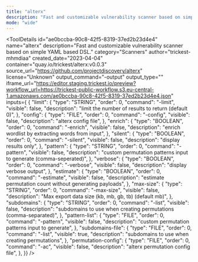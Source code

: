 ```yaml
---
title: "alterx"
description: "Fast and customizable vulnerability scanner based on simple YAML based DSL."
mode: "wide"
---
```



<ToolDetails
  id="ae0bccba-90c8-42f5-8319-37ed2b23d4e4"
  name="alterx"
  description="Fast and customizable vulnerability scanner based on simple YAML based DSL."
  category="Scanners"
  author="trickest-mhmdiaa"
  created_date="2023-04-04"
  container="quay.io/trickest/alterx:v0.0.3"
  source_url="https://github.com/projectdiscovery/alterx"
  license="Unknown"
  output_command="-output"
  output_type=""
  iframe_url="https://editor.staging.trickest.io/preview?workflow_url=https://trickest-public-workflow.s3.eu-central-1.amazonaws.com/ae0bccba-90c8-42f5-8319-37ed2b23d4e4.json"
  inputs={ {
  "limit": {
    "type": "STRING",
    "order": 0,
    "command": "-limit",
    "visible": false,
    "description": "limit the number of results to return (default 0)",
  },
  "config": {
    "type": "FILE",
    "order": 0,
    "command": "-config",
    "visible": false,
    "description": "alterx config file",
  },
  "enrich": {
    "type": "BOOLEAN",
    "order": 0,
    "command": "-enrich",
    "visible": false,
    "description": "enrich wordlist by extracting words from input",
  },
  "silent": {
    "type": "BOOLEAN",
    "order": 0,
    "command": "-silent",
    "visible": false,
    "description": "display results only",
  },
  "pattern": {
    "type": "STRING",
    "order": 0,
    "command": "-pattern",
    "visible": false,
    "description": "custom permutation patterns input to generate (comma-seperated)",
  },
  "verbose": {
    "type": "BOOLEAN",
    "order": 0,
    "command": "-verbose",
    "visible": false,
    "description": "display verbose output",
  },
  "estimate": {
    "type": "BOOLEAN",
    "order": 0,
    "command": "-estimate",
    "visible": false,
    "description": "estimate permutation count without generating payloads",
  },
  "max-size": {
    "type": "STRING",
    "order": 0,
    "command": "-max-size",
    "visible": false,
    "description": "Max export data size (kb, mb, gb, tb) (default mb)",
  },
  "subdomains": {
    "type": "STRING",
    "order": 0,
    "command": "-list",
    "visible": false,
    "description": "subdomains to use when creating permutations (comma-separated)",
  },
  "pattern-list": {
    "type": "FILE",
    "order": 0,
    "command": "-pattern",
    "visible": false,
    "description": "custom permutation patterns input to generate",
  },
  "subdomains-file": {
    "type": "FILE",
    "order": 0,
    "command": "-list",
    "visible": true,
    "description": "subdomains to use when creating permutations",
  },
  "permutation-config": {
    "type": "FILE",
    "order": 0,
    "command": "-ac",
    "visible": false,
    "description": "alterx permutation config file",
  },
}}
/>